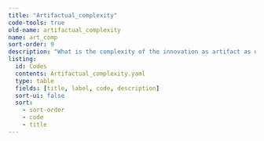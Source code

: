 ```yaml
---
title: "Artifactual_complexity"
code-tools: true
old-name: artifactual_complexity
name: art_comp
sort-order: 9
description: "What is the complexity of the innovation as artifact as opposed to the development of the innovation"
listing:
  id: Codes
  contents: Artifactual_complexity.yaml
  type: table
  fields: [title, label, code, description]
  sort-ui: false
  sort:
    - sort-order
    - code
    - title
---
```


:::{ #Codes }
:::
